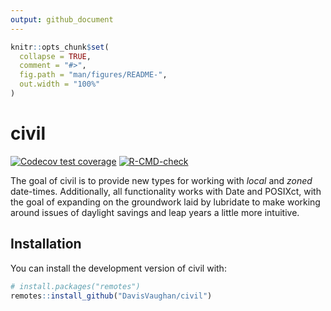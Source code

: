 ```yaml
---
output: github_document
---
```


<!-- README.md is generated from README.Rmd. Please edit that file -->

```r
knitr::opts_chunk$set(
  collapse = TRUE,
  comment = "#>",
  fig.path = "man/figures/README-",
  out.width = "100%"
)
```

# civil

<!-- badges: start -->
[![Codecov test coverage](https://codecov.io/gh/DavisVaughan/civil/branch/master/graph/badge.svg)](https://codecov.io/gh/DavisVaughan/civil?branch=master)
[![R-CMD-check](https://github.com/DavisVaughan/civil/workflows/R-CMD-check/badge.svg)](https://github.com/DavisVaughan/civil/actions)
<!-- badges: end -->

The goal of civil is to provide new types for working with _local_ and _zoned_ date-times. Additionally, all functionality works with Date and POSIXct, with the goal of expanding on the groundwork laid by lubridate to make working around issues of daylight savings and leap years a little more intuitive.

## Installation

You can install the development version of civil with:

``` r
# install.packages("remotes")
remotes::install_github("DavisVaughan/civil")
```
